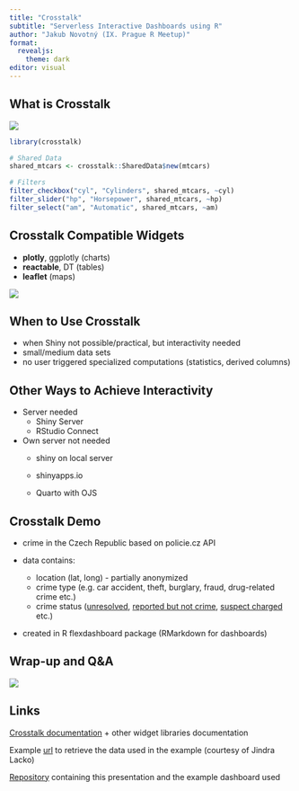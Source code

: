 ```yaml
---
title: "Crosstalk"
subtitle: "Serverless Interactive Dashboards using R"
author: "Jakub Novotný (IX. Prague R Meetup)"
format:
  revealjs: 
    theme: dark
editor: visual
---
```


## What is Crosstalk

![](images/paste-1B89B391.png)

```r

library(crosstalk)

# Shared Data
shared_mtcars <- crosstalk::SharedData$new(mtcars)

# Filters
filter_checkbox("cyl", "Cylinders", shared_mtcars, ~cyl)
filter_slider("hp", "Horsepower", shared_mtcars, ~hp)
filter_select("am", "Automatic", shared_mtcars, ~am)

```

## Crosstalk Compatible Widgets

-   **plotly**, ggplotly (charts)
-   **reactable**, DT (tables)
-   **leaflet** (maps)

![](images/paste-9015E6D1.png)

## When to Use Crosstalk

-   when Shiny not possible/practical, but interactivity needed
-   small/medium data sets
-   no user triggered specialized computations (statistics, derived columns)

## Other Ways to Achieve Interactivity

-   Server needed
    -   Shiny Server
    -   RStudio Connect
-   Own server not needed
    -   shiny on local server

    -   shinyapps.io

    -   Quarto with OJS

## Crosstalk Demo

-   crime in the Czech Republic based on policie.cz API

-   data contains:

    -   location (lat, long) - partially anonymized
    -   crime type (e.g. car accident, theft, burglary, fraud, drug-related crime etc.)
    -   crime status ([unresolved]{.underline}, [reported but not crime]{.underline}, [suspect charged]{.underline} etc.)

-   created in R flexdashboard package (RMarkdown for dashboards)

## Wrap-up and Q&A

![](images/paste-6CBB78D5.png)

## Links

[Crosstalk documentation](https://rstudio.github.io/crosstalk/) + other widget libraries documentation

Example [url](https://kriminalita.policie.cz/api/v1/downloads/202206.csv.zip) to retrieve the data used in the example (courtesy of Jindra Lacko)

[Repository](https://github.com/novotny1akub/rmeetup_prague_2022) containing this presentation and the example dashboard used
